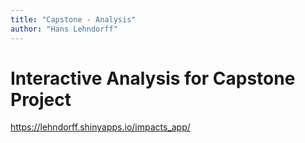 ```yaml
---
title: "Capstone - Analysis"
author: "Hans Lehndorff"
---
```


# Interactive Analysis for Capstone Project

<https://lehndorff.shinyapps.io/impacts_app/>
